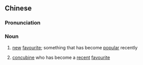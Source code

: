 {{also|新宠}}
==Chinese==
{{zh-forms|s=新宠}}

===Pronunciation===
{{zh-pron
|m=xīnchǒng,er=y
|c=san1 cung2
|cat=n
}}

===Noun===
{{zh-noun}}

# [[new]] [[favourite]]; something that has become [[popular]] recently
# {{lb|zh|historical}} [[concubine]] who has become a [[recent]] [[favourite]]